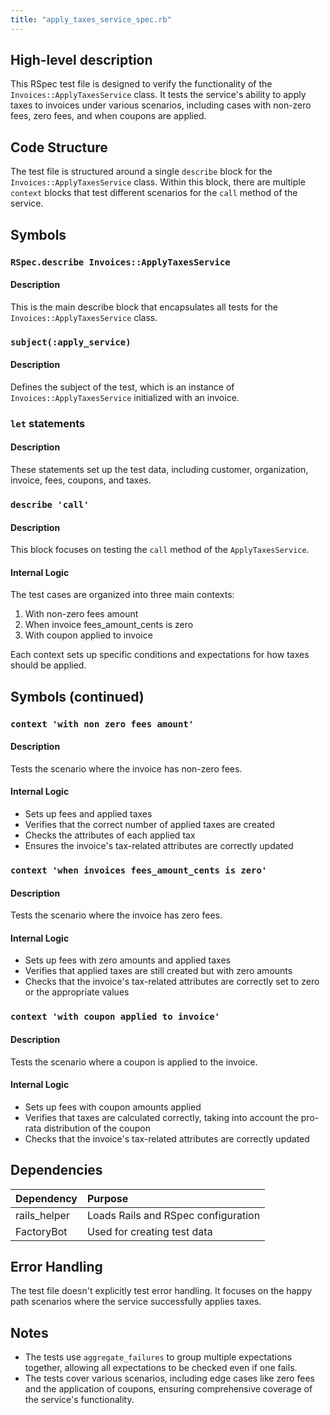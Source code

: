 ```yaml
---
title: "apply_taxes_service_spec.rb"
---
```


## High-level description
This RSpec test file is designed to verify the functionality of the `Invoices::ApplyTaxesService` class. It tests the service's ability to apply taxes to invoices under various scenarios, including cases with non-zero fees, zero fees, and when coupons are applied.

## Code Structure
The test file is structured around a single `describe` block for the `Invoices::ApplyTaxesService` class. Within this block, there are multiple `context` blocks that test different scenarios for the `call` method of the service.

## Symbols

### `RSpec.describe Invoices::ApplyTaxesService`
#### Description
This is the main describe block that encapsulates all tests for the `Invoices::ApplyTaxesService` class.

### `subject(:apply_service)`
#### Description
Defines the subject of the test, which is an instance of `Invoices::ApplyTaxesService` initialized with an invoice.

### `let` statements
#### Description
These statements set up the test data, including customer, organization, invoice, fees, coupons, and taxes.

### `describe 'call'`
#### Description
This block focuses on testing the `call` method of the `ApplyTaxesService`.

#### Internal Logic
The test cases are organized into three main contexts:
1. With non-zero fees amount
2. When invoice fees_amount_cents is zero
3. With coupon applied to invoice

Each context sets up specific conditions and expectations for how taxes should be applied.

## Symbols (continued)

### `context 'with non zero fees amount'`
#### Description
Tests the scenario where the invoice has non-zero fees.

#### Internal Logic
- Sets up fees and applied taxes
- Verifies that the correct number of applied taxes are created
- Checks the attributes of each applied tax
- Ensures the invoice's tax-related attributes are correctly updated

### `context 'when invoices fees_amount_cents is zero'`
#### Description
Tests the scenario where the invoice has zero fees.

#### Internal Logic
- Sets up fees with zero amounts and applied taxes
- Verifies that applied taxes are still created but with zero amounts
- Checks that the invoice's tax-related attributes are correctly set to zero or the appropriate values

### `context 'with coupon applied to invoice'`
#### Description
Tests the scenario where a coupon is applied to the invoice.

#### Internal Logic
- Sets up fees with coupon amounts applied
- Verifies that taxes are calculated correctly, taking into account the pro-rata distribution of the coupon
- Checks that the invoice's tax-related attributes are correctly updated

## Dependencies
| Dependency | Purpose |
|:-----------|:--------|
| rails_helper | Loads Rails and RSpec configuration |
| FactoryBot | Used for creating test data |

## Error Handling
The test file doesn't explicitly test error handling. It focuses on the happy path scenarios where the service successfully applies taxes.

## Notes
- The tests use `aggregate_failures` to group multiple expectations together, allowing all expectations to be checked even if one fails.
- The tests cover various scenarios, including edge cases like zero fees and the application of coupons, ensuring comprehensive coverage of the service's functionality.
